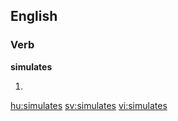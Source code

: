 
==English==

===Verb===
'''simulates'''

# {{third-person singular of|[[simulate]]}}

[[hu:simulates]]
[[sv:simulates]]
[[vi:simulates]]